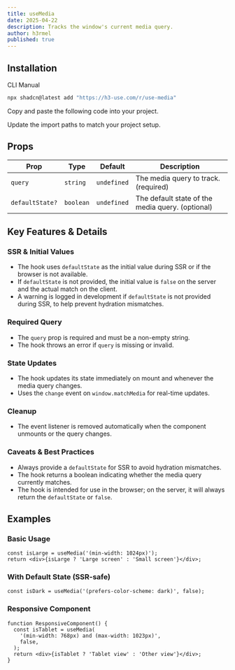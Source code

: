```yaml
---
title: useMedia
date: 2025-04-22
description: Tracks the window's current media query.
author: h3rmel
published: true
---
```


<HookPreview name="use-media-demo" />

## Installation

<Tabs defaultValue="cli">

<TabsList>
  <TabsTrigger value="cli">CLI</TabsTrigger>
  <TabsTrigger value="manual">Manual</TabsTrigger>
</TabsList>
<TabsContent value="cli">

```bash
npx shadcn@latest add "https://h3-use.com/r/use-media"
```

</TabsContent>
<TabsContent value="manual">

<Steps>

<Step>Copy and paste the following code into your project.</Step>

<HookSource name="use-media" />

<Step>Update the import paths to match your project setup.</Step>

</Steps>

</TabsContent>

</Tabs>

## Props

| Prop            | Type      | Default     | Description                                      |
| --------------- | --------- | ----------- | ------------------------------------------------ |
| `query`         | `string`  | `undefined` | The media query to track. (required)             |
| `defaultState?` | `boolean` | `undefined` | The default state of the media query. (optional) |

## Key Features & Details

### SSR & Initial Values

- The hook uses `defaultState` as the initial value during SSR or if the browser is not available.
- If `defaultState` is not provided, the initial value is `false` on the server and the actual match on the client.
- A warning is logged in development if `defaultState` is not provided during SSR, to help prevent hydration mismatches.

### Required Query

- The `query` prop is required and must be a non-empty string.
- The hook throws an error if `query` is missing or invalid.

### State Updates

- The hook updates its state immediately on mount and whenever the media query changes.
- Uses the `change` event on `window.matchMedia` for real-time updates.

### Cleanup

- The event listener is removed automatically when the component unmounts or the query changes.

### Caveats & Best Practices

- Always provide a `defaultState` for SSR to avoid hydration mismatches.
- The hook returns a boolean indicating whether the media query currently matches.
- The hook is intended for use in the browser; on the server, it will always return the `defaultState` or `false`.

## Examples

### Basic Usage

```tsx
const isLarge = useMedia('(min-width: 1024px)');
return <div>{isLarge ? 'Large screen' : 'Small screen'}</div>;
```

### With Default State (SSR-safe)

```tsx
const isDark = useMedia('(prefers-color-scheme: dark)', false);
```

### Responsive Component

```tsx
function ResponsiveComponent() {
  const isTablet = useMedia(
    '(min-width: 768px) and (max-width: 1023px)',
    false,
  );
  return <div>{isTablet ? 'Tablet view' : 'Other view'}</div>;
}
```
